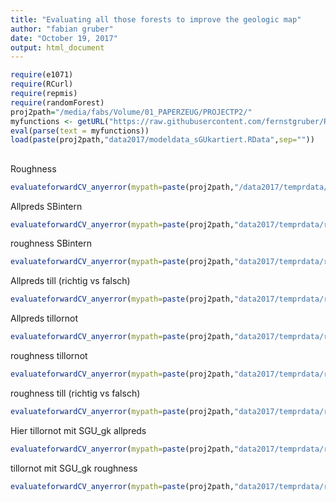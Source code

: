 ```yaml
---
title: "Evaluating all those forests to improve the geologic map"
author: "fabian gruber"
date: "October 19, 2017"
output: html_document
---
```


```r
require(e1071)
require(RCurl)
require(repmis)
require(randomForest)
proj2path="/media/fabs/Volume/01_PAPERZEUG/PROJECTP2/"
myfunctions <- getURL("https://raw.githubusercontent.com/fernstgruber/Rstuff/master/fabiansandrossitersfunctions.R", ssl.verifypeer = FALSE)
eval(parse(text = myfunctions))
load(paste(proj2path,"data2017/modeldata_sGUkartiert.RData",sep=""))
```
## 

Roughness 
```r
evaluateforwardCV_anyerror(mypath=paste(proj2path,"/data2017/temprdata/ranfor_fw_5fold_6p_SGU_kartiert_roughness/",sep=""),kk=1:5,endround = 6,error = "cverror",geheim = "geheimerprederror",yrange=c(0,0.6))
```

Allpreds SBintern

```r
evaluateforwardCV_anyerror(mypath=paste(proj2path,"data2017/temprdata/ranfor_SBintern_SGU_kartiert_allpreds/",sep=""),kk=1:5,endround = 3,error = "cverror",geheim = "geheimerprederror",yrange=c(0,0.6))
```

roughness SBintern

```r
evaluateforwardCV_anyerror(mypath=paste(proj2path,"data2017/temprdata/ranfor_SBintern_SGU_kartiert_roughness/",sep=""),kk=1:5,endround = 3,error = "cverror",geheim = "geheimerprederror",yrange=c(0,0.6))
```
Allpreds till (richtig vs falsch)

```r
evaluateforwardCV_anyerror(mypath=paste(proj2path,"data2017/temprdata/ranfor_till_allpreds/",sep=""),kk=1:5,endround = 3,error = "cverror",geheim = "geheimerprederror",yrange=c(0,0.6))
```

Allpreds tillornot

```r
evaluateforwardCV_anyerror(mypath=paste(proj2path,"data2017/temprdata/ranfor_tillornot_allpreds/",sep=""),kk=1:5,endround = 3,error = "cverror",geheim = "geheimerprederror",yrange=c(0,0.6))
```

roughness tillornot

```r
evaluateforwardCV_anyerror(mypath=paste(proj2path,"data2017/temprdata/ranfor_tillornot_roughness/",sep=""),kk=1:5,endround = 3,error = "cverror",geheim = "geheimerprederror",yrange=c(0,0.6))
```

roughness till (richtig vs falsch)

```r
evaluateforwardCV_anyerror(mypath=paste(proj2path,"data2017/temprdata/ranfor_till_roughness/",sep=""),kk=1:5,endround = 3,error = "cverror",geheim = "geheimerprederror",yrange=c(0,0.6))
```

Hier tillornot mit SGU_gk allpreds

```r
evaluateforwardCV_anyerror(mypath=paste(proj2path,"data2017/temprdata/ranfor_tillornot_mitSGUgk_allpreds/",sep=""),kk=1:5,endround = 3,error = "cverror",geheim = "geheimerprederror",yrange=c(0,0.6))
```

tillornot mit SGU_gk roughness

```r
evaluateforwardCV_anyerror(mypath=paste(proj2path,"data2017/temprdata/ranfor_tillornot_mitSGUgk_roughness/",sep=""),kk=1:5,endround = 3,error = "cverror",geheim = "geheimerprederror",yrange=c(0,0.6))
```
